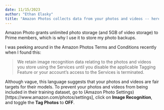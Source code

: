 ```yaml
---
date: 11/15/2023
author: "Ethan Elasky"
title: "Amazon Photos collects data from your photos and videos -- here's how to disable this"
---
```


Amazon Photo grants unlimited photo storage (and 5GB of video storage) to Prime members, which is why I use it to store my photo backups.

I was peeking around in the Amazon Photos Terms and Conditions recently when I found this:

> We retain image recognition data relating to the photos and videos you store using the Services until you disable the applicable Tagging Feature or your account's access to the Services is terminated.

Although vague, this language suggests that your photos and videos are fair targets for their models. To prevent your photos and videos from being included in their training dataset, go to (Amazon Photo Settings)[https://www.amazon.com/photos/settings], click on **Image Recognition**, and toggle the **Tag Photos** to **OFF**.
